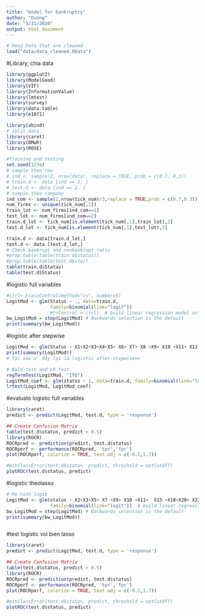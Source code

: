 ```yaml
---
title: "model for bankruptcy"
author: "Duong"
date: "3/31/2020"
output: html_document
---
```


```r
# Read Data that are cleaned 
load("data/data_cleaned.RData")
```

#Library, chia data
```r
library(ggplot2)
library(ModelGood)
library(VIF)
library(InformationValue)
library(lmtest)
library(survey)
library(data.table)
library(e1071)

library(abind)
# split data
library(caret)
library(DMwR)
library(ROSE)

#Training and testing
set.seed(1234)
# sample theo row
# ind <- sample(2, nrow(data), replace = TRUE, prob = c(0.7, 0.3))
# train.d <- data [ind == 1, ]
# test.d <- data [ind == 2, ]
# sample theo company
ind_com <- sample(2,nrow(tick_num)/3,replace = TRUE,prob = c(0.7,0.3))
num_firms <- unique(tick_num[,1])
train_lot <- num_firms[ind_com==1]
test_lot <- num_firms[ind_com==2]
train.d_lot <- tick_num[is.element(tick_num[,1],train_lot),2]
test.d_lot <- tick_num[is.element(tick_num[,1],test_lot),2]

train.d <- data[train.d_lot,]
test.d <- data [test.d_lot,]
# Check bankrupt and nonbankrupt ratio
#prop.table(table(train.d$status))
#prop.table(table(test.d$sta))
table(train.d$Status)
table(test.d$Status)

```



#logistic full variables
```r

#ctrl<-trainControl(method="cv", number=5)
LogitMod <- glm(Status ~ ., data=train.d,
                family=binomial(link="logit"))
                #trControl = ctrl)  # build linear regression model on full data
bw_LogitMod = step(LogitMod) # Backwards selection is the default
print(summary(bw_LogitMod))
```
#logistic after stepwise
```r
LogitMod <- glm(Status ~ X1+X2+X3+X4+X5+ X6+ X7+ X8 +X9+ X10 +X11+ X12 +X13+ X14+ X15+ X16+ X17 +X18+ X19+ X20 +X21+ X22+ X23+ X24+ X25+ X26+ X27+ X28+ X29+ X30+ X31 +X32 +X33+ X34 +X35+ X36+ X37, data=train.d, family=binomial(link="logit"))
print(summary(LogitMod))
# Tại sao ở đây lại là logistic after stepwise>ư

# Wald test and LR test
regTermTest(LogitMod, "ITD")
LogitMod_coef <- glm(status ~ 1, data=train.d, family=binomial(link="logit"))
lrtest(LogitMod, LogitMod_coef)

```
#evaluate logistic full variables
```r
library(caret)
predict <- predict(LogitMod, test.d, type = 'response')

## Create Confusion Matrix
table(test.d$status, predict > 0.5)
library(ROCR)
ROCRpred <- prediction(predict, test.d$status)
ROCRperf <- performance(ROCRpred, 'tpr','fpr')
plot(ROCRperf, colorize = TRUE, text.adj = c(-0.2,1.7))

#misClassError(test.d$status, predict, threshold = optCutOff)
plotROC(test.d$status, predict)
```



#logistic theolasso
```r
# Mo hinh logit
LogitMod <- glm(status ~ X2+X3+X5+ X7 +X9+ X10 +X11+  X15 +X18+X20+ X22+ X23+  X25+  X27+ X29+ X30+ X31 +X32+ X34 + X36+ X37, data=train.d,
                family=binomial(link="logit"))  # build linear regression model on full data
bw_LogitMod = step(LogitMod) # Backwards selection is the default
print(summary(bw_LogitMod))



```


#test logistic voi bien lasso
```r
library(caret)
predict <- predict(LogitMod, test.d, type = 'response')

## Create Confusion Matrix
table(test.d$status, predict > 0.5)
library(ROCR)
ROCRpred <- prediction(predict, test.d$status)
ROCRperf <- performance(ROCRpred, 'tpr','fpr')
plot(ROCRperf, colorize = TRUE, text.adj = c(-0.2,1.7))

#misClassError(test.d$status, predict, threshold = optCutOff)
plotROC(test.d$status, predict)
```



